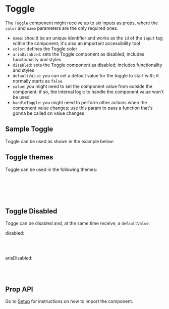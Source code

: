 

<Meta title="Components/Toggle" component={Toggle} />

<div class="docs-title">
  <div>
    <h1 class="docs-title__text">Toggle</h1>
  </div>
</div>

<div class="docs-content">

The `Toggle` component might receive up to six inputs as props, where the `color` and `name` parameters are the only required ones.
- `name`: should be an unique identifier and works as the `id` of the `input` tag within the component; it's also an important accessibility tool
- `color`: defines the Toggle color
- `ariaDisabled`: sets the Toggle component as disabled; includes functionality and styles
- `disabled`: sets the Toggle component as disabled; includes functionality and styles
- `defaultValue`: you can set a default value for the toggle to start with; it normally starts as `false`
- `value`: you might need to set the component value from outside the component; if so, the internal logic to handle the component value won't be used
- `handleToggle`: you might need to perform other actions when the component value changes; use this param to pass a function that's gonna be called on value changes

## Sample Toggle
Toggle can be used as shown in the example below:


<Canvas>
  <Story name="Sample Toggle">
    <Toggle name="sample-toggle-1" />
  </Story>
</Canvas>

## Toggle themes
Toggle can be used in the following themes:

<Canvas>
  <Story name="Sample Toggle Themes">
    <Fragment>
      <Toggle name="sample-toggle-teal" color="teal"/><br /><br />
      <Toggle name="sample-toggle-purple" color="purple" defaultValue={true} /><br /><br />
    </Fragment>
  </Story>
</Canvas>

## Toggle Disabled
Togge can be disabled and, at the same time receive, a `defaultValue`:

<Canvas>
  <Story name="Sample Toggle Disabled">
    <Fragment>
      <p>disabled:</p>
      <Toggle name="sample-toggle-disabled-off" disabled /><br /><br />
      <Toggle name="sample-toggle-disabled-on" disabled defaultValue={true} />
      <p>ariaDisabled:</p>
      <Toggle name="sample-toggle-aria-disabled-off" ariaDisabled /><br /><br />
      <Toggle name="sample-toggle-aria-disabled-on" ariaDisabled defaultValue={true} />
    </Fragment>
  </Story>
</Canvas>

<h2>Prop API</h2>
<p>Go to <a href="/?path=/docs/getting-started-setup-confetti--page">Setup</a> for instructions on how to import the component.</p>
<ArgsTable of={Toggle} />

</div>
